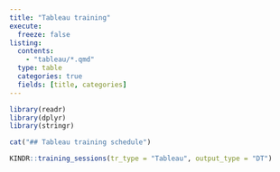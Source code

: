 ---
title: "Tableau training"
execute: 
  freeze: false
listing:
  contents:
    - "tableau/*.qmd"
  type: table
  categories: true
  fields: [title, categories]
---
  
```{r}
library(readr)
library(dplyr)
library(stringr)

cat("## Tableau training schedule")
```

```{r}
KINDR::training_sessions(tr_type = "Tableau", output_type = "DT")
```


